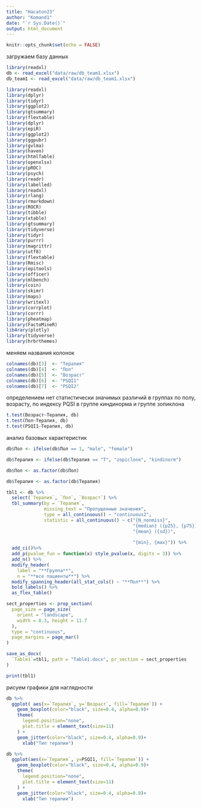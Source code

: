 ---
title: "Hacaton23"
author: "Komand1"
date: "`r Sys.Date()`"
output: html_document
---

```{r setup, include=FALSE}
knitr::opts_chunk$set(echo = FALSE)
```

загружаем базу данных
```{r}
library(readxl)
db <- read_excel("data/raw/db_team1.xlsx")
db_team1 <- read_excel("data/raw/db_team1.xlsx")
```


```{r}
library(readxl)
library(dplyr)
library(tidyr)
library(ggplot2)
library(gtsummary)
library(flextable)
library(dplyr)
library(epiR)
library(ggplot2)
library(ggpubr)
library(gvlma)
library(haven)
library(htmlTable)
library(openxlsx)
library(pROC)
library(psych)
library(readr)
library(labelled)
library(readxl)
library(rlang)
library(rmarkdown)
library(ROCR)
library(tibble)
library(xtable)
library(gtsummary)
library(tidyverse)
library(tidyr)
library(purrr)
library(magrittr)
library(utf8)
library(flextable)
library(Rmisc)
library(epitools)
library(officer)
library(mlbench)
library(coin)
library(skimr)
library(maps)
library(writexl)
library(corrplot)
library(corrr)
library(pheatmap)
library(FactoMineR)
lib4rary(plotly)
library(tidyverse)
library(hrbrthemes)
```

меняем названия колонок
```{r}
colnames(db)[3]  <- "Терапия"
colnames(db)[4]  <- "Пол"
colnames(db)[5]  <- "Возраст"
colnames(db)[6]  <- "PSQI1"
colnames(db)[7]  <- "PSQI2"

```

определением нет статистически значимых различий в группах по полу, возрасту, по индексу PQSI в группе киндинорма и группе зопиклона
```{r}
t.test(Возраст~Терапия, db)
t.test(Пол~Терапия, db)
t.test(PSQI1~Терапия, db)

```


анализ базовых характеристик
```{r}
db$Пол <- ifelse(db$Пол == 1, "male", "female")

db$Терапия <- ifelse(db$Терапия == "T", "zopiclone", "kindinorm")

db$Пол <- as.factor(db$Пол)

db$Терапия <- as.factor(db$Терапия)

tbl1 <- db %>% 
  select(`Терапия`, `Пол`, `Возраст`) %>% 
  tbl_summary(by = `Терапия`, 
              missing_text = "Пропущенные значения",
              type = all_continuous() ~ "continuous2",
              statistic = all_continuous() ~ c("{N_nonmiss}",
                                               "{median} ({p25}, {p75})",
                                               "{mean} ({sd})",
                                               
                                               "{min}, {max}")) %>%
  add_ci()%>%
  add_p(pvalue_fun = function(x) style_pvalue(x, digits = 3)) %>% 
  add_n() %>% 
  modify_header(
    label = "**Группа**",
    n = "**все пациенты**") %>% 
  modify_spanning_header(all_stat_cols() ~ "**Пол**") %>%
  bold_labels() %>% 
  as_flex_table()

sect_properties <- prop_section(
  page_size = page_size(
    orient = "landscape",
    width = 8.3, height = 11.7
  ),
  type = "continuous",
  page_margins = page_mar()
)

save_as_docx(
  `Table1`=tbl1, path = "Table1.docx", pr_section = sect_properties
)

print(tbl1)
```

рисуем графики для наглядности
 
```{r}
db %>%
  ggplot( aes(x=`Терапия`, y=`Возраст`, fill=`Терапия`)) +
    geom_boxplot(color="black", size=0.4, alpha=0.9)+
    theme(
      legend.position="none",
      plot.title = element_text(size=11)
    ) +
    geom_jitter(color="black", size=0.4, alpha=0.9)+
      xlab("Тип терапии")
```

```{r}
db %>%
  ggplot(aes(x=`Терапия`, y=PSQI1, fill=`Терапия`)) +
    geom_boxplot(color="black", size=0.4, alpha=0.9)+
    theme(
      legend.position="none",
      plot.title = element_text(size=11)
    ) +
    geom_jitter(color="black", size=0.4, alpha=0.9)+
      xlab("Тип терапии")
```


